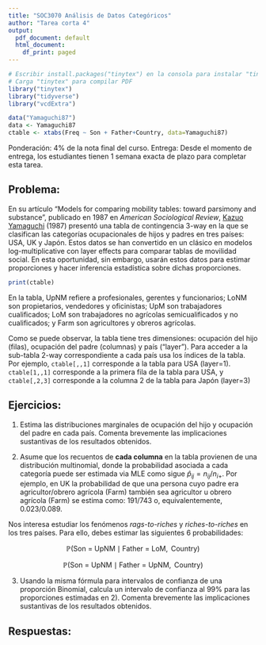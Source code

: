 ```yaml
---
title: "SOC3070 Análisis de Datos Categóricos"
author: "Tarea corta 4"
output:
  pdf_document: default
  html_document:
    df_print: paged
---
```


```r
# Escribir install.packages("tinytex") en la consola para instalar "tinytex"
# Carga "tinytex" para compilar PDF
library("tinytex")
library("tidyverse")
library("vcdExtra")

data("Yamaguchi87")
data <- Yamaguchi87
ctable <- xtabs(Freq ~ Son + Father+Country, data=Yamaguchi87)
```
Ponderación: 4% de la nota final del curso. Entrega: Desde el momento de entrega, los estudiantes tienen 1 semana exacta de plazo para completar esta tarea.

## Problema: 

En su artículo "Models for comparing mobility tables: toward parsimony and substance", publicado en 1987 en  _American Sociological Review_, [Kazuo Yamaguchi](https://sociology.uchicago.edu/directory/kazuo-yamaguchi) (1987) presentó una tabla de contingencia 3-way en la que se clasifican las categorías ocupacionales de hijos y padres en tres países: USA, UK y Japón. Estos datos se han convertido en un clásico en modelos log-multiplicative con layer effects para comparar tablas de movilidad social. En esta oportunidad, sin embargo, usarán estos datos para estimar proporciones y hacer inferencia estadística sobre dichas proporciones.

```r
print(ctable)
```

En la tabla, UpNM refiere a profesionales, gerentes y funcionarios; LoNM son propietarios, vendedores y oficinistas; UpM son trabajadores cualificados; LoM son trabajadores no agrícolas semicualificados y no cualificados; y Farm son agricultores y obreros agrícolas.

Como se puede observar, la tabla tiene tres dimensiones: ocupación del hijo (filas), ocupación del padre (columnas) y país ("layer"). Para acceder a la sub-tabla 2-way correspondiente a cada país usa los índices de la tabla. Por ejemplo, `ctable[,,1]` corresponde a la tabla para USA (layer=1). `ctable[1,,1]` corresponde a la primera fila de la tabla para USA, y `ctable[,2,3]` corresponde a la columna 2 de la tabla para Japón (layer=3)

## Ejercicios:

1) Estima las distribuciones marginales de ocupación del hijo y ocupación del padre en cada país. Comenta brevemente las implicaciones sustantivas de los resultados obtenidos.


2) Asume que los recuentos de **cada columna** en la tabla provienen de una distribución multinomial, donde la probabilidad asociada a cada categoría puede ser estimada via MLE como sigue $\hat{p}_{ij} = n_{ij}/n_{i+}$. Por ejemplo, en UK la probabilidad de que una persona cuyo padre era agricultor/obrero agrícola (Farm) también sea agricultor u obrero agrícola (Farm) se estima como: $191/743$ o, equivalentemente, $0.023/0.089$.


Nos interesa estudiar los fenómenos _rags-to-riches_ y _riches-to-riches_ en los tres países. Para ello, debes estimar las siguientes 6 probabilidades:

$$\mathbb{P}(\text{Son = UpNM} \mid \text{Father = LoM}, \text{ Country})$$


$$\mathbb{P}(\text{Son = UpNM} \mid \text{Father = UpNM}, \text{ Country})$$

3) Usando la misma fórmula para intervalos de confianza de una proporción Binomial, calcula un intervalo de confianza al 99% para las proporciones estimadas en 2). Comenta brevemente las implicaciones sustantivas de los resultados obtenidos.

## Respuestas:


